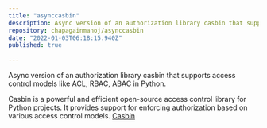 ```yaml
---
title: "asynccasbin"
description: Async version of an authorization library casbin that supports access control models like ACL, RBAC, ABAC in Python
repository: chapagainmanoj/asynccasbin
date: "2022-01-03T06:18:15.940Z"
published: true
  
---
```

Async version of an authorization library casbin that supports access control models like ACL, RBAC, ABAC in Python.


Casbin is a powerful and efficient open-source access control library for Python projects. It provides support for enforcing authorization based on various access control models.
[Casbin](https://github.com/casbin/pycasbin)
